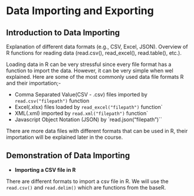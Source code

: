 # Data Importing and Exporting 
## Introduction to Data Importing 
Explanation of different data formats (e.g., CSV, Excel, JSON).
Overview of R functions for reading data (read.csv(), read_excel(), read.table(), etc.).

Loading data in R can be very stressful since every file format has a function to import the data. However, it can be very simple when wel explained. Here are some of the most commonly used data file formats R and their importation;-

- Comma Separated Value(CSV - .csv) files imported by `read.csv("filepath")` function
- Excel(.xlsx) files loaded by `read_excel("filepath")` function`
- XML(.xml) imported by `read.xml("filepath")` function` 
- Javascript Object Notation (JSON) by  `read.json("filepath")``

There are more data files with different formats that can be used in R, their importation will be explained later in the course. 

## Demonstration of Data Importing
- **Importing a CSV file in R**

There are different formats to import a csv file in R. We will use the `read.csv()` and `read.delim()` which are functions from the baseR. 






